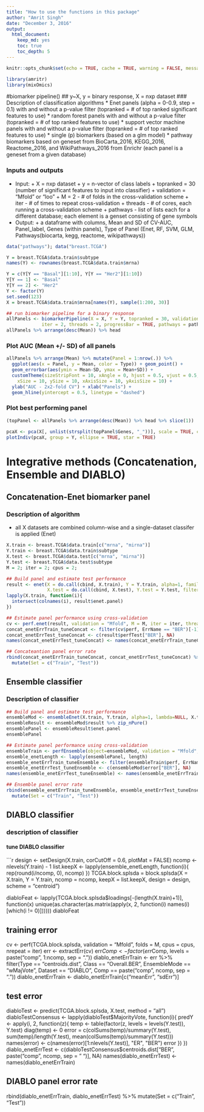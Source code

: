 ```yaml
---
title: "How to use the functions in this package"
author: "Amrit Singh"
date: "December 3, 2016"
output: 
  html_document: 
    keep_md: yes
    toc: true
    toc_depth: 5
---
```


```r
knitr::opts_chunk$set(echo = TRUE, cache = TRUE, warning = FALSE, message = FALSE)
```

```r
library(amritr)
library(mixOmics)
```

#biomarker pipeline()
## y~X, y = binary response, X = nxp dataset
### Description of classification algorithms
  * Enet panels (alpha = 0-0.9, step = 0.1) with and without a p-value filter (topranked = # of top ranked significant features to use)
  * random forest panels with and without a p-value filter (topranked = # of top ranked features to use)
  * support vector machine panels with and without a p-value filter (topranked = # of top ranked features to use)
  * single (p) biomarkers (based on a glm model)
  * pathway biomarkers based on geneset from BioCarta_2016, KEGG_2016, Reactome_2016, and WikiPathways_2016 from Enrichr (each panel is a geneset from a given database)

### Inputs and outputs
  * Input:
          + X = nxp dataset
          + y = n-vector of class labels
          + topranked = 30 (number of significant features to input into classifier)
          + validation = "Mfold" or "loo"
          + M = 2 - # of folds in the cross-validation scheme
          + iter - # of times to repeat cross-validation
          + threads - # of cores, each running a cross-validation scheme
          + pathways - list of lists each for a different database; each element is a genset consisting of gene symbols
  * Output:
          + a dataframe with columns, Mean and SD of CV-AUC, Panel_label, Genes (within panels), Type of Panel (Enet, RF, SVM, GLM, Pathways(biocarta, kegg, reactome, wikipathways))

```r
data("pathways"); data("breast.TCGA")

Y = breast.TCGA$data.train$subtype
names(Y) <- rownames(breast.TCGA$data.train$mrna)

Y = c(Y[Y == "Basal"][1:10], Y[Y == "Her2"][1:10])
Y[Y == 1] <- "Basal"
Y[Y == 2] <- "Her2"
Y <- factor(Y)
set.seed(123)
X = breast.TCGA$data.train$mrna[names(Y), sample(1:200, 30)]

## run biomarker pipeline for a binary response
allPanels <- biomarkerPipeline(X = X, Y = Y, topranked = 30, validation = "Mfold", M = 2, 
             iter = 2, threads = 2, progressBar = TRUE, pathways = pathways)
allPanels %>% arrange(desc(Mean)) %>% head
```

### Plot AUC (Mean +/- SD) of all panels

```r
allPanels %>% arrange(Mean) %>% mutate(Panel = 1:nrow(.)) %>% 
  ggplot(aes(x = Panel, y = Mean, color = Type)) + geom_point() +
  geom_errorbar(aes(ymin = Mean-SD, ymax = Mean+SD)) +
  customTheme(sizeStripFont = 10, xAngle = 0, hjust = 0.5, vjust = 0.5,
    xSize = 10, ySize = 10, xAxisSize = 10, yAxisSize = 10) +
  ylab("AUC - 2x2-fold CV") + xlab("Panels") +
  geom_hline(yintercept = 0.5, linetype = "dashed")
```

### Plot best performing panel

```r
(topPanel <- allPanels %>% arrange(desc(Mean)) %>% head %>% slice(1))

pcaX <- pca(X[, unlist(strsplit(topPanel$Genes, "_"))], scale = TRUE, center = TRUE)
plotIndiv(pcaX, group = Y, ellipse = TRUE, star = TRUE)

```

# Integrative methods (Concatenation, Ensemble and DIABLO)
## Concatenation-Enet biomarker panel
### Description of algorithm
  * all X datasets are combined column-wise and a single-dataset classifer is applied (Enet)

```r
X.train <- breast.TCGA$data.train[c("mrna", "mirna")]
Y.train <- breast.TCGA$data.train$subtype
X.test <- breast.TCGA$data.test[c("mrna", "mirna")]
Y.test <- breast.TCGA$data.test$subtype
M = 2; iter = 2; cpus = 2;

## Build panel and estimate test performance
result <- enet(X = do.call(cbind, X.train), Y = Y.train, alpha=1, family="multinomial", lambda = NULL, 
               X.test = do.call(cbind, X.test), Y.test = Y.test, filter = "none", topranked = 50)
lapply(X.train, function(i){
  intersect(colnames(i), result$enet.panel)
})

## Estimate panel performance using cross-validation
cv <- perf.enet(result, validation = "Mfold", M = M, iter = iter, threads = cpus, progressBar = FALSE)
concat_enetErrTrain_tuneConcat <- filter(cv$perf, ErrName == "BER")[-1]
concat_enetErrTest_tuneConcat <- c(result$perfTest["BER"], NA)
names(concat_enetErrTest_tuneConcat) <- names(concat_enetErrTrain_tuneConcat)

## Concateantion panel error rate
rbind(concat_enetErrTrain_tuneConcat, concat_enetErrTest_tuneConcat) %>% 
  mutate(Set = c("Train", "Test"))

```

## Ensemble classifier
### Description of classifier

```r
## Build panel and estimate test performance
ensembleMod <- ensembleEnet(X.train, Y.train, alpha=1, lambda=NULL, X.test, Y.test)
ensembleResult <- ensembleMod$result %>% zip_nPure()
ensemblePanel <- ensembleResult$enet.panel
ensemblePanel

## Estimate panel performance using cross-validation
ensembleTrain <- perfEnsemble(object=ensembleMod, validation = "Mfold", M = M, iter = iter, threads = cpus, progressBar = TRUE)
ensemble_enetLength <- lapply(ensemblePanel, length)
ensemble_enetErrTrain_tuneEnsemble <- filter(ensembleTrain$perf, ErrName == "BER")[-1]
ensemble_enetErrTest_tuneEnsemble <- c(ensembleMod$error["BER"], NA)
names(ensemble_enetErrTest_tuneEnsemble) <- names(ensemble_enetErrTrain_tuneEnsemble)

## Ensemble panel error rate
rbind(ensemble_enetErrTrain_tuneEnsemble, ensemble_enetErrTest_tuneEnsemble) %>% 
  mutate(Set = c("Train", "Test"))

```

## DIABLO classifier
### description of classifier

#### tune DIABLO classifier

```r
design <- setDesign(X.train, corCutOff = 0.6, plotMat = FALSE)
ncomp <- nlevels(Y.train) - 1
list.keepX <- lapply(ensemble_enetLength, function(i){
  rep(round(i/ncomp, 0), ncomp)
})
TCGA.block.splsda = block.splsda(X = X.train, Y = Y.train, 
  ncomp = ncomp, keepX = list.keepX, design = design,
  scheme = "centroid")

diabloFeat <- lapply(TCGA.block.splsda$loadings[-(length(X.train)+1)], function(x)
  unique(as.character(as.matrix(apply(x, 2, function(i) names(i)[which(i != 0)])))))
diabloFeat

## training error
cv <- perf(TCGA.block.splsda, validation = "Mfold", folds = M, cpus = cpus, nrepeat = iter)
err <- extractErr(cv)
err$Comp <- factor(err$Comp, levels = paste("comp", 1:ncomp, sep = "."))
diablo_enetErrTrain <- err %>% filter(Type == "centroids.dist", Class == "Overall.BER", 
  EnsembleMode == "wMajVote", Dataset == "DIABLO", Comp == paste("comp", ncomp, sep = "."))
diablo_enetErrTrain <- diablo_enetErrTrain[c("meanErr", "sdErr")]

## test error
diabloTest <- predict(TCGA.block.splsda, X.test, method = "all")
diabloTestConsensus <- lapply(diabloTest$MajorityVote, function(i){
  predY <- apply(i, 2, function(z){
    temp <- table(factor(z, levels = levels(Y.test)), Y.test)
    diag(temp) <- 0
    error = c(colSums(temp)/summary(Y.test), sum(temp)/length(Y.test), mean(colSums(temp)/summary(Y.test)))
    names(error) <- c(names(error)[1:nlevels(Y.test)], "ER", "BER")
    error
  })
})
diablo_enetErrTest <- c(diabloTestConsensus$centroids.dist["BER", paste("comp", ncomp, sep = " ")], NA)
names(diablo_enetErrTest) <- names(diablo_enetErrTrain)

## DIABLO panel error rate
rbind(diablo_enetErrTrain, diablo_enetErrTest) %>% 
  mutate(Set = c("Train", "Test"))

